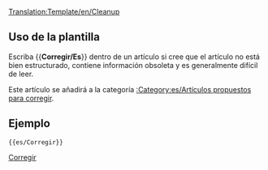 <noinclude>[[Translation:Template/en/Cleanup]]</noinclude>{{es/Metaplantilla de avisos| tipo  = estilo
| texto = <strong>Corregir</strong><br>Este artículo necesita correcciones. Ha crecido con el tiempo y ahora es difícil de leer. Usted puede mejorarlo reescribiendo partes de él o dando al artículo una nueva estructura.
}}<includeonly>{{{1|[[Category:es/Artículos propuestos para corregir]]}}}</includeonly><noinclude>

==Uso de la plantilla==

Escriba <nowiki>{{</nowiki>'''Corregir/Es'''<nowiki>}}</nowiki> dentro de un artículo si cree que el artículo no está bien estructurado, contiene información obsoleta y es generalmente difícil de leer.

Este artículo se añadirá a la categoría [[:Category:es/Artículos propuestos para corregir]].
==Ejemplo==
<pre>{{es/Corregir}}</pre>
{{es/Corregir|1=}}

[[Category:es/Manual/Base Set/Cajas de mensajes|Corregir]]
</noinclude>